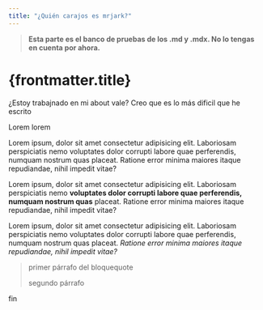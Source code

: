 ```yaml
---
title: "¿Quién carajos es mrjark?"
---
```


> **Esta parte es el banco de pruebas de los .md y .mdx. No lo tengas en cuenta por ahora.**

# {frontmatter.title}

¿Estoy trabajnado en mi about vale? Creo que es lo más dificil que he escrito

Lorem lorem

Lorem ipsum, dolor sit amet consectetur adipisicing elit. Laboriosam perspiciatis nemo voluptates dolor corrupti labore quae perferendis, numquam nostrum quas placeat. Ratione error minima maiores itaque repudiandae, nihil impedit vitae?

Lorem ipsum, dolor sit amet consectetur adipisicing elit. Laboriosam perspiciatis nemo <strong class="text-mr-text-headers">voluptates dolor corrupti labore quae perferendis, numquam nostrum quas</strong> placeat. Ratione error minima maiores itaque repudiandae, nihil impedit vitae?

Lorem ipsum, dolor sit amet consectetur adipisicing elit. Laboriosam perspiciatis nemo voluptates dolor corrupti labore quae perferendis, numquam nostrum quas placeat. _Ratione error minima maiores itaque repudiandae, nihil impedit vitae?_

> primer párrafo del bloquequote
>
> segundo párrafo

fin
